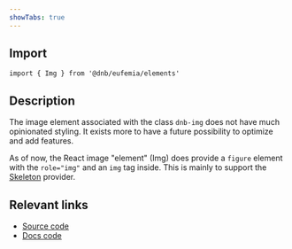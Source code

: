 ```yaml
---
showTabs: true
---
```


## Import

```tsx
import { Img } from '@dnb/eufemia/elements'
```

## Description

The image element associated with the class `dnb-img` does not have much opinionated styling. It exists more to have a future possibility to optimize and add features.

As of now, the React image "element" (Img) does provide a `figure` element with the `role="img"` and an `img` tag inside. This is mainly to support the [Skeleton](/uilib/components/skeleton) provider.

## Relevant links

- [Source code](https://github.com/dnbexperience/eufemia/tree/main/packages/dnb-eufemia/src/elements/img)
- [Docs code](https://github.com/dnbexperience/eufemia/tree/main/packages/dnb-design-system-portal/src/docs/uilib/elements/image)
